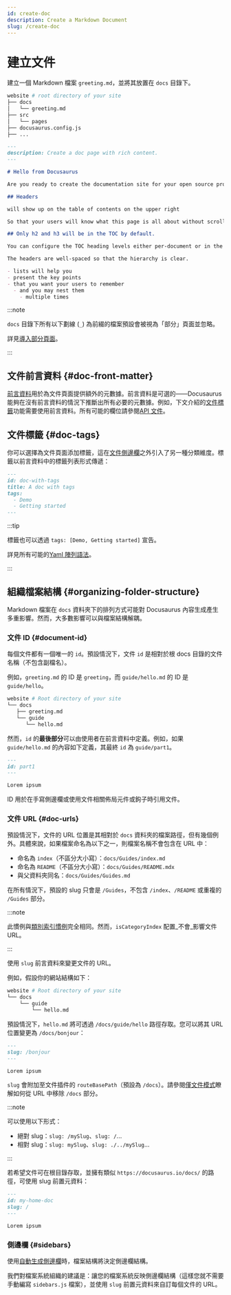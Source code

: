 ```yaml
---
id: create-doc
description: Create a Markdown Document
slug: /create-doc
---
```


# 建立文件

建立一個 Markdown 檔案 `greeting.md`，並將其放置在 `docs` 目錄下。

```bash
website # root directory of your site
├── docs
│   └── greeting.md
├── src
│   └── pages
├── docusaurus.config.js
├── ...
```

```md
---
description: Create a doc page with rich content.
---

# Hello from Docusaurus

Are you ready to create the documentation site for your open source project?

## Headers

will show up on the table of contents on the upper right

So that your users will know what this page is all about without scrolling down or even without reading too much.

## Only h2 and h3 will be in the TOC by default.

You can configure the TOC heading levels either per-document or in the theme configuration.

The headers are well-spaced so that the hierarchy is clear.

- lists will help you
- present the key points
- that you want your users to remember
  - and you may nest them
    - multiple times
```

:::note

`docs` 目錄下所有以下劃線 (`_`) 為前綴的檔案預設會被視為「部分」頁面並忽略。

詳見[導入部分頁面](../markdown-features/markdown-features-react.mdx#importing-markdown)。

:::

## 文件前言資料 {#doc-front-matter}

[前言資料](../markdown-features/markdown-features-intro.mdx#front-matter)用於為文件頁面提供額外的元數據。前言資料是可選的——Docusaurus 能夠在沒有前言資料的情況下推斷出所有必要的元數據。例如，下文介紹的[文件標籤](#doc-tags)功能需要使用前言資料。所有可能的欄位請參閱[API 文件](../../api/plugins/plugin-content-docs.mdx#markdown-front-matter)。

## 文件標籤 {#doc-tags}

你可以選擇為文件頁面添加標籤，這在[文件側邊欄](./sidebar/index.mdx)之外引入了另一種分類維度。標籤以前言資料中的標籤列表形式傳遞：

```md "your-doc-page.md"
---
id: doc-with-tags
title: A doc with tags
tags:
  - Demo
  - Getting started
---
```

:::tip

標籤也可以透過 `tags: [Demo, Getting started]` 宣告。

詳見所有可能的[Yaml 陣列語法](https://www.w3schools.io/file/yaml-arrays/)。

:::

## 組織檔案結構 {#organizing-folder-structure}

Markdown 檔案在 `docs` 資料夾下的排列方式可能對 Docusaurus 內容生成產生多重影響。然而，大多數影響可以與檔案結構解耦。

### 文件 ID {#document-id}

每個文件都有一個唯一的 `id`。預設情況下，文件 `id` 是相對於根 docs 目錄的文件名稱（不包含副檔名）。

例如，`greeting.md` 的 ID 是 `greeting`，而 `guide/hello.md` 的 ID 是 `guide/hello`。

```bash
website # Root directory of your site
└── docs
   ├── greeting.md
   └── guide
      └── hello.md
```

然而，`id` 的**最後部分**可以由使用者在前言資料中定義。例如，如果 `guide/hello.md` 的內容如下定義，其最終 `id` 為 `guide/part1`。

```md
---
id: part1
---

Lorem ipsum
```

ID 用於在手寫側邊欄或使用文件相關佈局元件或鉤子時引用文件。

### 文件 URL {#doc-urls}

預設情況下，文件的 URL 位置是其相對於 `docs` 資料夾的檔案路徑，但有幾個例外。具體來說，如果檔案命名為以下之一，則檔案名稱不會包含在 URL 中：

- 命名為 `index`（不區分大小寫）：`docs/Guides/index.md`
- 命名為 `README`（不區分大小寫）：`docs/Guides/README.mdx`
- 與父資料夾同名：`docs/Guides/Guides.md`

在所有情況下，預設的 slug 只會是 `/Guides`，不包含 `/index`、`/README` 或重複的 `/Guides` 部分。

:::note

此慣例與[類別索引慣例](./sidebar/autogenerated.mdx#category-index-convention)完全相同。然而，`isCategoryIndex` 配置_不會_影響文件 URL。

:::

使用 `slug` 前言資料來變更文件的 URL。

例如，假設你的網站結構如下：

```bash
website # Root directory of your site
└── docs
    └── guide
        └── hello.md
```

預設情況下，`hello.md` 將可透過 `/docs/guide/hello` 路徑存取。您可以將其 URL 位置變更為 `/docs/bonjour`：

```md
---
slug: /bonjour
---

Lorem ipsum
```

`slug` 會附加至文件插件的 `routeBasePath`（預設為 `/docs`）。請參閱[僅文件模式](docs-introduction.mdx#docs-only-mode)瞭解如何從 URL 中移除 `/docs` 部分。

:::note

可以使用以下形式：

- 絕對 slug：`slug: /mySlug`、`slug: /`...
- 相對 slug：`slug: mySlug`、`slug: ./../mySlug`...

:::

若希望文件可在根目錄存取，並擁有類似 `https://docusaurus.io/docs/` 的路徑，可使用 slug 前置元資料：

```md
---
id: my-home-doc
slug: /
---

Lorem ipsum
```

### 側邊欄 {#sidebars}

使用[自動生成側邊欄](./sidebar/autogenerated.mdx)時，檔案結構將決定側邊欄結構。

我們對檔案系統組織的建議是：讓您的檔案系統反映側邊欄結構（這樣您就不需要手動編寫 `sidebars.js` 檔案），並使用 `slug` 前置元資料來自訂每個文件的 URL。